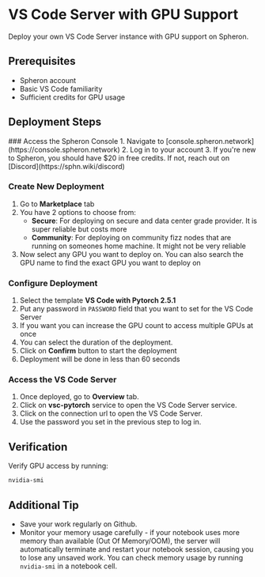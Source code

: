 
# VS Code Server with GPU Support

Deploy your own VS Code Server instance with GPU support on Spheron.

## Prerequisites
- Spheron account
- Basic VS Code familiarity
- Sufficient credits for GPU usage

## Deployment Steps

<Steps>
### Access the Spheron Console
1. Navigate to [console.spheron.network](https://console.spheron.network)
2. Log in to your account
3. If you're new to Spheron, you should have $20 in free credits. If not, reach out on [Discord](https://sphn.wiki/discord)

### Create New Deployment
1. Go to **Marketplace** tab
2. You have 2 options to choose from:
    - **Secure**: For deploying on secure and data center grade provider. It is super reliable but costs more
    - **Community**: For deploying on community fizz nodes that are running on someones home machine. It might not be very reliable
3. Now select any GPU you want to deploy on. You can also search the GPU name to find the exact GPU you want to deploy on

### Configure Deployment
1. Select the template **VS Code with Pytorch 2.5.1**
2. Put any password in `PASSWORD` field that you want to set for the VS Code Server
3. If you want you can increase the GPU count to access multiple GPUs at once
4. You can select the duration of the deployment.
5. Click on **Confirm** button to start the deployment
6. Deployment will be done in less than 60 seconds

### Access the VS Code Server
1. Once deployed, go to **Overview** tab.
2. Click on **vsc-pytorch** service to open the VS Code Server service.
3. Click on the connection url to open the VS Code Server.
4. Use the password you set in the previous step to log in.
</Steps>

## Verification
Verify GPU access by running:
```bash
nvidia-smi
```

## Additional Tip
- Save your work regularly on Github.
- Monitor your memory usage carefully - if your notebook uses more memory than available (Out Of Memory/OOM), the server will automatically terminate and restart your notebook session, causing you to lose any unsaved work. You can check memory usage by running `nvidia-smi` in a notebook cell.
